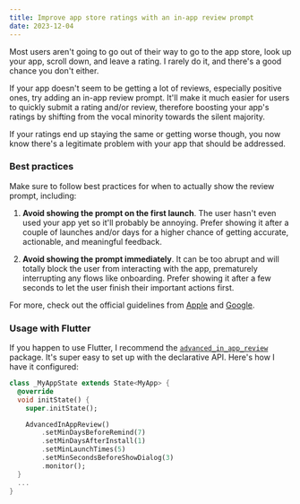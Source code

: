 ```yaml
---
title: Improve app store ratings with an in-app review prompt
date: 2023-12-04
---
```



Most users aren't going to go out of their way to go to the app store, look up your app, scroll down, and leave a rating. I rarely do
it, and there's a good chance you don't either.

If your app doesn't seem to be getting a lot of reviews, especially positive ones, try adding an in-app review prompt. It'll make it much easier for users to quickly submit a rating and/or review, therefore boosting your app's ratings by shifting from the vocal minority towards the silent majority.

<CustomImage
  src={ratingsDistribution}
  alt='A screenshot from the Google Play Console showcasing daily rating distribution for the past year for Frosty.'
  caption='After introducing an in-app review prompt in Frosty, ratings starting on June (especially positive ones) increased dramatically.'
  priority
/>

If your ratings end up staying the same or getting worse though, you now know there's a legitimate problem with your app that should be addressed.

### Best practices

Make sure to follow best practices for when to actually show the review prompt, including:

1. **Avoid showing the prompt on the first launch**. The user hasn't even used your app yet so it'll probably be annoying. Prefer showing it after a couple of launches and/or days for a higher chance of getting accurate, actionable, and meaningful feedback.

2. **Avoid showing the prompt immediately**. It can be too abrupt and will totally block the user from interacting with the app, prematurely interrupting any flows like onboarding. Prefer showing it after a few seconds to let the user finish their important actions first.

For more, check out the official guidelines from [Apple](https://developer.apple.com/design/human-interface-guidelines/ratings-and-reviews) and [Google](https://developer.android.com/guide/playcore/in-app-review).

### Usage with Flutter

If you happen to use Flutter, I recommend the [`advanced_in_app_review`](https://pub.dev/packages/advanced_in_app_review) package. It's super easy to set up with the declarative API. Here's how I have it configured:

```dart main.dart focus=6:11
class _MyAppState extends State<MyApp> {
  @override
  void initState() {
    super.initState();

    AdvancedInAppReview()
        .setMinDaysBeforeRemind(7)
        .setMinDaysAfterInstall(1)
        .setMinLaunchTimes(5)
        .setMinSecondsBeforeShowDialog(3)
        .monitor();
  }
  ...
}
```
